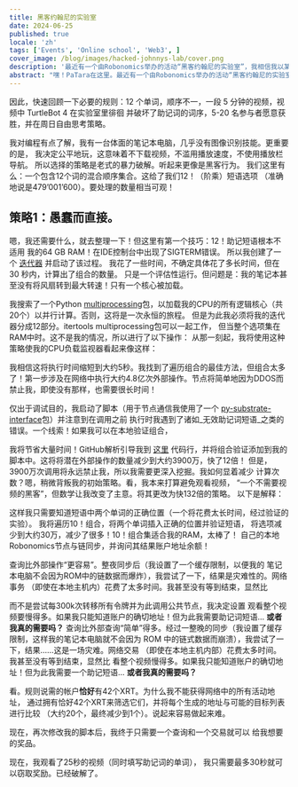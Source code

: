 ```yaml
---
title: 黑客约翰尼的实验室
date: 2024-06-25
published: true
locale: 'zh'
tags: ['Events', 'Online school', 'Web3', ]
cover_image: /blog/images/hacked-johnnys-lab/cover.png
description: '最近有一个由Robonomics举办的活动“黑客约翰尼的实验室”，我相信我以某种方式黑进去了！除了第一次由于规则误解而输掉之外，我参加的每一轮我都赢了，这里是一个简短的“如何”故事。'
abstract: "嘿！PaTara在这里。最近有一个由Robonomics举办的活动“黑客约翰尼的实验室”，我相信我以某种方式黑进去了！除了第一次由于规则误解而输掉之外，我参加的每一轮我都赢了，这里是一个简短的“如何”故事。 "
---
```


因此，快速回顾一下必要的规则：12 个单词，顺序不一，一段 5 分钟的视频，视频中 TurtleBot 4 在实验室里徘徊
并破坏了助记词的词序，5-20 名参与者愿意获胜，并在周日自由思考策略。

<RbImage zoom src="/blog/images/hacked-johnnys-lab/0.png" alt="Game Interface" />

我对编程有点了解，我有一台体面的笔记本电脑，几乎没有图像识别技能。更重要的是， 
我决定公平地玩，这意味着不下载视频，不滥用播放速度，不使用播放栏导航。 
所以选择的策略是老式的暴力破解。听起来更像是黑客行为。
我们这里有么：一个包含12个词的混合顺序集合。这给了我们12！（阶乘）短语选项 
（准确地说是479’001’600）。要处理的数量相当可观！


## 策略1：愚蠢而直接。

嗯，我还需要什么，就去整理一下！但这里有第一个技巧：12！助记短语根本不适用 
我的64 GB RAM！在IDE控制台中出现了SIGTERM错误。 
所以我创建了一个 [迭代器](https://docs.python.org/3/library/itertools.html#itertools.permutations) 并启动了该过程。
我花了一些时间，不确定具体花了多长时间，但在 30 秒内，计算出了组合的数量。
只是一个评估性运行。但问题是：我的笔记本甚至没有将风扇转到最大转速！只有一个核心被加载。 

我搜索了一个Python [multiprocessing](https://docs.python.org/3/library/multiprocessing.html)包，以加载我的CPU的所有逻辑核心（共20个）以并行计算。否则，这将是一次永恒的旅程。 
但是为此我必须将我的迭代器分成12部分。itertools multiprocessing包可以一起工作， 
但当整个选项集在RAM中时。这不是我的情况，所以进行了以下操作： 
从那一刻起，我将使用这种策略使我的CPU负载监视器看起来像这样：

<RbImage zoom src="/blog/images/hacked-johnnys-lab/1.png" alt="Parallelizing"/>


我相信这将执行时间缩短到大约5秒。我找到了遍历组合的最佳方法，但组合太多了！第一步涉及在网络中执行大约4.8亿次外部操作。节点将简单地因为DDOS而禁止我，即使没有那样，也需要很长时间！

<RbImage zoom src="/blog/images/hacked-johnnys-lab/1_1.png" alt="CPU Load"/>


仅出于调试目的，我启动了脚本（用于节点通信我使用了一个 
[py-substrate-interface](https://pypi.org/project/substrate-interface/1.0.3/)包）并注意到在调用之前 
执行时我遇到了诸如_无效助记词短语_之类的错误。一个线索！如果我可以在本地验证组合，

<RbImage zoom src="/blog/images/hacked-johnnys-lab/2.png" alt="1st Attempt"/>


我将节省大量时间！GitHub解析引导我到 
[这里](https://github.com/polkascan/py-substrate-interface/blob/master/substrateinterface/keypair.py#L170) 
代码行，并将组合验证添加到我的脚本中。这将将潜在外部操作的数量减少到大约3900万，快了12倍！ 
但是，3900万次调用将永远禁止我，所以我需要更深入挖掘。我如何显着减少 
计算次数？嗯，稍微背叛我的初始策略。看，我本来打算避免观看视频， 
“一个不需要视频的黑客”，但数学让我改变了主意。将其更改为快132倍的策略。
以下是解释：

<RbImage zoom src="/blog/images/hacked-johnnys-lab/3.png" alt="2nd Attempt"/>


这样我只需要知道短语中两个单词的正确位置（一个将花费太长时间，经过验证的实验）。 
我将遍历10！组合，将两个单词插入正确的位置并验证短语， 
将选项减少到大约30万，减少了很多！10！组合集适合我的RAM，太棒了！ 
自己的本地Robonomics节点与链同步，并询问其结果账户地址余额！

<RbImage zoom src="/blog/images/hacked-johnnys-lab/4.png" alt="2 Words Insertion"/>


查询比外部操作“更容易”。整夜同步后（我设置了一个缓存限制，以便我的 
笔记本电脑不会因为ROM中的链数据而爆炸），我尝试了一下，结果是灾难性的。网络事务 
（即使在本地主机内）花费了太多时间。我甚至没有等到结束，显然比

<RbImage zoom src="/blog/images/hacked-johnnys-lab/5.png" alt="3rd Attempt"/>


而不是尝试每300k次转移所有令牌并为此调用公共节点，我决定设置 
观看整个视频要慢得多。如果我只能知道账户的确切地址！但为此我需要助记词短语... **或者我真的需要吗？** 
查询比外部查询“简单”得多。经过一整晚的同步（我设置了缓存限制，这样我的笔记本电脑就不会因为 ROM 中的链式数据而崩溃），我尝试了一下，结果……这是一场灾难。网络交易
（即使在本地主机内部）花费太多时间。我甚至没有等到结束，显然比 
看整个视频慢得多。如果我只能知道账户的确切地址！但为此我需要一个助记短语... **或者我真的需要吗？**

看。规则说需的帐户**恰好**有42个XRT。为什么我不能获得网络中的所有活动地址，
通过拥有恰好42个XRT来筛选它们，并将每个生成的地址与可能的目标列表进行比较 
（大约20个，最终减少到1个）。说起来容易做起来难。 

现在，再次修改我的脚本后，我终于只需要一个查询和一个交易就可以 
给我想要的奖品。

<RbImage zoom src="/blog/images/hacked-johnnys-lab/6.png" alt="4th Attempt"/>


现在，我观看了25秒的视频（同时填写助记词的单词）， 
我只需要最多30秒就可以窃取奖励。已经破解了。

<RbImage zoom src="/blog/images/hacked-johnnys-lab/7.png" alt="Discord Bot Notification"/>



